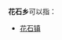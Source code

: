 '''花石乡'''可以指：
{{PRC admin/disambig|34/15/24/205/000|41/10/81/202/000|51/08/12/204/000}}
* [[花石镇|花石镇]]
{{disambig|cat=三字中国乡名消歧义}}